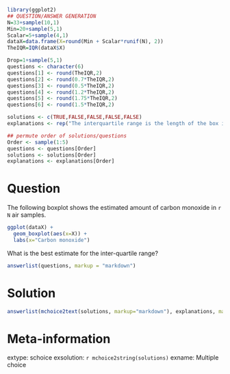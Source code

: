 ```r
library(ggplot2)
## QUESTION/ANSWER GENERATION
N=33+sample(10,1)
Min=20+sample(5,1)
Scalar=5+sample(4,1)
dataX=data.frame(X=round(Min + Scalar*runif(N), 2))
TheIQR=IQR(dataX$X)

Drop=1+sample(5,1)
questions <- character(6)
questions[1] <- round(TheIQR,2)
questions[2] <- round(0.7*TheIQR,2)
questions[3] <- round(0.5*TheIQR,2)
questions[4] <- round(1.2*TheIQR,2)
questions[5] <- round(1.75*TheIQR,2)
questions[6] <- round(1.5*TheIQR,2)

solutions <- c(TRUE,FALSE,FALSE,FALSE,FALSE)
explanations <- rep("The interquartile range is the length of the box in a boxplot.", 5)

## permute order of solutions/questions
Order <- sample(1:5)
questions <- questions[Order]
solutions <- solutions[Order]
explanations <- explanations[Order]  
```

Question
========

The following boxplot shows the estimated amount of carbon monoxide in `r N` air samples.

```r
ggplot(dataX) + 
  geom_boxplot(aes(x=X)) +
  labs(x="Carbon monoxide")
```

What is the best estimate for the inter-quartile range?

```r
answerlist(questions, markup = "markdown")
```

Solution
========

```r
answerlist(mchoice2text(solutions, markup="markdown"), explanations, markup = "markdown")
```

Meta-information
================
extype: schoice
exsolution: `r mchoice2string(solutions)`
exname: Multiple choice
